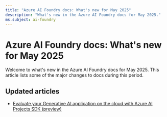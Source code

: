 ```yaml
---
title: "Azure AI Foundry docs: What's new for May 2025"
description: "What's new in the Azure AI Foundry docs for May 2025."
ms.subject: ai-foundry
---
```


# Azure AI Foundry docs: What's new for May 2025

Welcome to what's new in the Azure AI Foundry docs for May 2025. This article lists some of the major changes to docs during this period.

## Updated articles

- [Evaluate your Generative AI application on the cloud with Azure AI Projects SDK (preview)](../ai-foundry/how-to/develop/cloud-evaluation)




